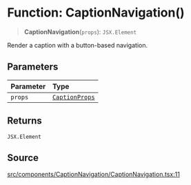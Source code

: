 # Function: CaptionNavigation()

> **CaptionNavigation**(`props`): `JSX.Element`

Render a caption with a button-based navigation.

## Parameters

| Parameter | Type |
| :------ | :------ |
| `props` | [`CaptionProps`](/api/latest/interfaces/CaptionProps.mdx) |

## Returns

`JSX.Element`

## Source

[src/components/CaptionNavigation/CaptionNavigation.tsx:11](https://github.com/gpbl/react-day-picker/blob/86f49ff11/src/components/CaptionNavigation/CaptionNavigation.tsx#L11)
